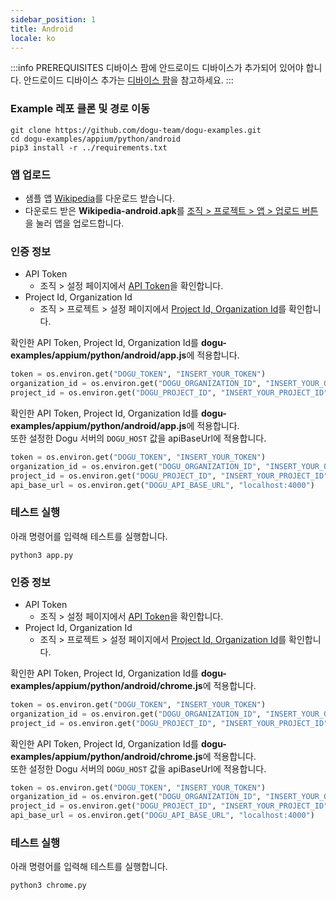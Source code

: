```yaml
---
sidebar_position: 1
title: Android
locale: ko
---
```



:::info PREREQUISITES
디바이스 팜에 안드로이드 디바이스가 추가되어 있어야 합니다. 안드로이드 디바이스 추가는 [디바이스 팜](/get-started/tutorials/device-farm#디바이스-추가하기)을 참고하세요.
:::

### Example 레포 클론 및 경로 이동

```
git clone https://github.com/dogu-team/dogu-examples.git
cd dogu-examples/appium/python/android
pip3 install -r ../requirements.txt
```

<Tabs groupId="target" defaultValue="app">
<TabItem value="app" label="App" default>

### 앱 업로드

* 샘플 앱 [Wikipedia](https://github.com/dogu-team/third-party-binaries/releases/download/wikipedia-apps/wikipedia-android.apk)를 다운로드 받습니다.
* 다운로드 받은 **Wikipedia-android.apk**를 [조직 > 프로젝트 > 앱 > 업로드 버튼](/management/project/app)을 눌러 앱을 업로드합니다.

### 인증 정보
* API Token
  * 조직 > 설정 페이지에서 [API Token](/management/organization/settings#api-token)을 확인합니다.
* Project Id, Organization Id
  * 조직 > 프로젝트 > 설정 페이지에서 [Project Id, Organization Id](/management/project/settings#project-id)를 확인합니다.

<Tabs groupId="service" defaultValue="cloud">
<TabItem value="cloud" label="Cloud" default>

확인한 API Token, Project Id, Organization Id를 **dogu-examples/appium/python/android/app.js**에 적용합니다.

```python
token = os.environ.get("DOGU_TOKEN", "INSERT_YOUR_TOKEN")
organization_id = os.environ.get("DOGU_ORGANIZATION_ID", "INSERT_YOUR_ORGANIZATION_ID")
project_id = os.environ.get("DOGU_PROJECT_ID", "INSERT_YOUR_PROJECT_ID")
```

</TabItem>
    
<TabItem value="self-hosted" label="Self-Hosted">

확인한 API Token, Project Id, Organization Id를 **dogu-examples/appium/python/android/app.js**에 적용합니다.  
또한 설정한 Dogu 서버의 `DOGU_HOST` 값을 apiBaseUrl에 적용합니다.

```python
token = os.environ.get("DOGU_TOKEN", "INSERT_YOUR_TOKEN")
organization_id = os.environ.get("DOGU_ORGANIZATION_ID", "INSERT_YOUR_ORGANIZATION_ID")
project_id = os.environ.get("DOGU_PROJECT_ID", "INSERT_YOUR_PROJECT_ID")
api_base_url = os.environ.get("DOGU_API_BASE_URL", "localhost:4000")
```

</TabItem>
</Tabs>

### 테스트 실행

아래 명령어를 입력해 테스트를 실행합니다.
```
python3 app.py
```

</TabItem>

<TabItem value="chrome" label="Chrome">

### 인증 정보
* API Token
  * 조직 > 설정 페이지에서 [API Token](/management/organization/settings#api-token)을 확인합니다.
* Project Id, Organization Id
  * 조직 > 프로젝트 > 설정 페이지에서 [Project Id, Organization Id](/management/project/settings#project-id)를 확인합니다.

<Tabs groupId="service" defaultValue="cloud">
<TabItem value="cloud" label="Cloud" default>

확인한 API Token, Project Id, Organization Id를 **dogu-examples/appium/python/android/chrome.js**에 적용합니다.

```python
token = os.environ.get("DOGU_TOKEN", "INSERT_YOUR_TOKEN")
organization_id = os.environ.get("DOGU_ORGANIZATION_ID", "INSERT_YOUR_ORGANIZATION_ID")
project_id = os.environ.get("DOGU_PROJECT_ID", "INSERT_YOUR_PROJECT_ID")
```

</TabItem>
    
<TabItem value="self-hosted" label="Self-Hosted">

확인한 API Token, Project Id, Organization Id를 **dogu-examples/appium/python/android/chrome.js**에 적용합니다.  
또한 설정한 Dogu 서버의 `DOGU_HOST` 값을 apiBaseUrl에 적용합니다.

```python
token = os.environ.get("DOGU_TOKEN", "INSERT_YOUR_TOKEN")
organization_id = os.environ.get("DOGU_ORGANIZATION_ID", "INSERT_YOUR_ORGANIZATION_ID")
project_id = os.environ.get("DOGU_PROJECT_ID", "INSERT_YOUR_PROJECT_ID")
api_base_url = os.environ.get("DOGU_API_BASE_URL", "localhost:4000")
```

</TabItem>
</Tabs>

### 테스트 실행

아래 명령어를 입력해 테스트를 실행합니다.
```
python3 chrome.py
```

</TabItem>
</Tabs>
